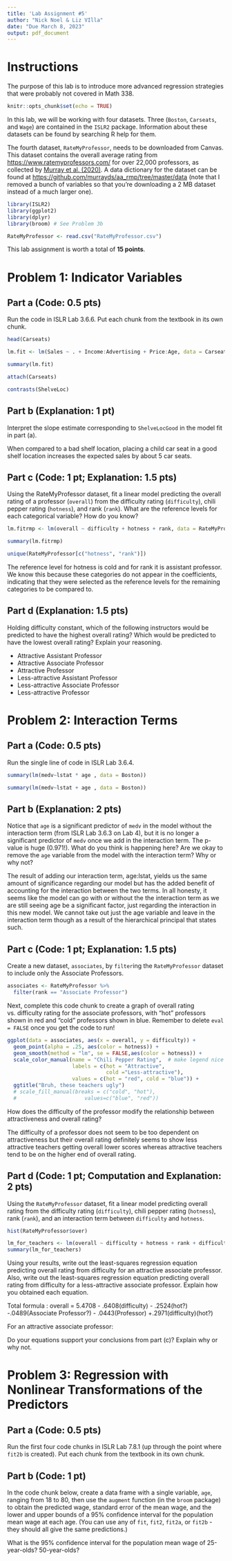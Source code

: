 ```yaml
---
title: 'Lab Assignment #5'
author: "Nick Noel & Liz VIlla"
date: "Due March 8, 2023"
output: pdf_document
---
```


# Instructions

The purpose of this lab is to introduce more advanced regression strategies that were probably not covered in Math 338.

```r
knitr::opts_chunk$set(echo = TRUE)
```

In this lab, we will be working with four datasets. Three (`Boston`, `Carseats`, and `Wage`) are contained in the `ISLR2` package. Information about these datasets can be found by searching R help for them.

The fourth dataset, `RateMyProfessor`, needs to be downloaded from Canvas. This dataset contains the overall average rating from <https://www.ratemyprofessors.com/> for over 22,000 professors, as collected by [Murray et al. (2020)](https://journals.plos.org/plosone/article?id=10.1371/journal.pone.0233515). A data dictionary for the dataset can be found at <https://github.com/murrayds/aa_rmp/tree/master/data> (note that I removed a bunch of variables so that you're downloading a 2 MB dataset instead of a much larger one).


```r
library(ISLR2)
library(ggplot2)
library(dplyr)
library(broom) # See Problem 3b

RateMyProfessor <- read.csv("RateMyProfessor.csv")
```

This lab assignment is worth a total of **15 points**.

# Problem 1: Indicator Variables

## Part a (Code: 0.5 pts)

Run the code in ISLR Lab 3.6.6. Put each chunk from the textbook in its own chunk.

```r
head(Carseats)
```

```r
lm.fit <- lm(Sales ~ . + Income:Advertising + Price:Age, data = Carseats)

summary(lm.fit)
```

```r
attach(Carseats)

contrasts(ShelveLoc)
```



## Part b (Explanation: 1 pt)

Interpret the slope estimate corresponding to `ShelveLocGood` in the model fit in part (a).

When compared to a bad shelf location, placing a child car seat in a good shelf location increases the expected sales by about 5 car seats.

## Part c (Code: 1 pt; Explanation: 1.5 pts)

Using the RateMyProfessor dataset, fit a linear model predicting the overall rating of a professor (`overall`) from the difficulty rating (`difficulty`), chili pepper rating (`hotness`), and rank (`rank`). What are the reference levels for each categorical variable? How do you know?

```r
lm.fitrmp <- lm(overall ~ difficulty + hotness + rank, data = RateMyProfessor)

summary(lm.fitrmp)

unique(RateMyProfessor[c("hotness", "rank")])
```

The reference level for hotness is cold and for rank it is assistant professor.
We know this because these categories do not appear in the coefficients,
indicating that they were selected as the reference levels for the remaining
categories to be compared to.


## Part d (Explanation: 1.5 pts)

Holding difficulty constant, which of the following instructors would be predicted to have the highest overall rating? Which would be predicted to have the lowest overall rating? Explain your reasoning.

* Attractive Assistant Professor
* Attractive Associate Professor
* Attractive Professor
* Less-attractive Assistant Professor
* Less-attractive Associate Professor
* Less-attractive Professor

# Problem 2: Interaction Terms

## Part a (Code: 0.5 pts)

Run the single line of code in ISLR Lab 3.6.4. 

```r
summary(lm(medv~lstat * age , data = Boston))

summary(lm(medv~lstat + age , data = Boston))

```


## Part b (Explanation: 2 pts)

Notice that `age` is a significant predictor of `medv` in the model without the interaction term (from ISLR Lab 3.6.3 on Lab 4), but it is no longer a significant predictor of `medv` once we add in the interaction term. The p-value is huge (0.971!). What do you think is happening here? Are we okay to remove the `age` variable from the model with the interaction term? Why or why not?

The result of adding our interaction term, age:lstat, yields us the same amount of significance regarding our model but has the added benefit of accounting for the interaction between the two terms. In all honesty, it seems like the model can go with or without the the interaction term as we are still seeing age be a significant factor, just regarding the interaction in this new model. We cannot take out just the age variable and leave in the interaction term though as a result of the hierarchical principal that states such.



## Part c (Code: 1 pt; Explanation: 1.5 pts)

Create a new dataset, `associates`, by `filter`ing the `RateMyProfessor` dataset to include only the Associate Professors.

```r
associates <- RateMyProfessor %>% 
  filter(rank == "Associate Professor")
```


Next, complete this code chunk to create a graph of overall rating vs. difficulty rating for the associate professors, with "hot" professors shown in red and "cold" professors shown in blue. Remember to delete `eval = FALSE` once you get the code to run!

```r
ggplot(data = associates, aes(x = overall, y = difficulty)) +
  geom_point(alpha = .25, aes(color = hotness)) +
  geom_smooth(method = "lm", se = FALSE,aes(color = hotness)) +
  scale_color_manual(name = "Chili Pepper Rating",  # make legend nice
                     labels = c(hot = "Attractive", 
                                cold ="Less-attractive"),
                     values = c(hot = "red", cold = "blue")) + 
  ggtitle("Bruh, these teachers ugly")
  # scale_fill_manual(breaks = c("cold", "hot"), 
  #                      values=c("blue", "red"))
```

How does the difficulty of the professor modify the relationship between attractiveness and overall rating?

The difficulty of a professor does not seem to be too dependent on attractiveness but their overall rating definitely seems to show less attractive teachers getting overall lower scores whereas attractive teachers tend to be on the higher end of overall rating.

## Part d (Code: 1 pt; Computation and Explanation: 2 pts)

Using the `RateMyProfessor` dataset, fit a linear model predicting overall rating from the difficulty rating (`difficulty`), chili pepper rating (`hotness`), rank (`rank`), and an interaction term between `difficulty` and `hotness`.

```r

hist(RateMyProfessor$over)

lm_for_teachers <- lm(overall ~ difficulty + hotness + rank + difficulty:hotness , data = RateMyProfessor)
summary(lm_for_teachers)
```

Using your results, write out the least-squares regression equation predicting overall rating from difficulty for an attractive associate professor. Also, write out the least-squares regression equation predicting overall rating from difficulty for a less-attractive associate professor. Explain how you obtained each equation.

Total formula :
overall = 5.4708 - .6408(difficulty) - .2524(hot?) -.0489(Associate Professor?) - .0443(Professor) +.2971(difficulty)(hot?)

For an attractive associate professor: 


Do your equations support your conclusions from part (c)? Explain why or why not.

# Problem 3: Regression with Nonlinear Transformations of the Predictors

## Part a (Code: 0.5 pts)

Run the first four code chunks in ISLR Lab 7.8.1 (up through the point where `fit2b` is created). Put each chunk from the textbook in its own chunk.

## Part b (Code: 1 pt)

In the code chunk below, create a data frame with a single variable, `age`, ranging from 18 to 80, then use the `augment` function (in the `broom` package) to obtain the predicted wage, standard error of the mean wage, and the lower and upper bounds of a 95% confidence interval for the population mean wage at each age. (You can use any of `fit`, `fit2`, `fit2a`, or `fit2b` - they should all give the same predictions.)

What is the 95% confidence interval for the population mean wage of 25-year-olds? 50-year-olds?

```r

```

